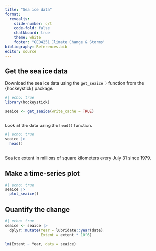 ```yaml
---
title: "Sea ice data"
format: 
  revealjs:
    slide-number: c/t
    code-fold: false
    chalkboard: true
    theme: white
    footer: "GEO4251 Climate Change & Storms"
bibliography: References.bib
editor: source
---
```



## Get the sea ice data

Download the sea ice data using the `get_seaice()` function from the {hockeystick} package.

```r
#| echo: true
library(hockeystick)

seaice <- get_seaice(write_cache = TRUE)
```

##

Look at the data using the `head()` function.

```r
#| echo: true
seaice |>
  head()
 
```
Sea ice extent in millions of square kilometers every July 31 since 1979.

## Make a time-series plot

```r
#| echo: true
seaice |>
  plot_seaice()
```

## Quantify the change

```r
#| echo: true
seaice <- seaice |>
  dplyr::mutate(Year = lubridate::year(date),
                Extent = extent * 10^6)

lm(Extent ~ Year, data = seaice)
```
